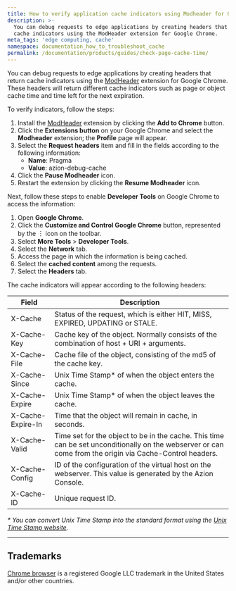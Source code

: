 ```yaml
---
title: How to verify application cache indicators using Modheader for Google Chrome
description: >-
  You can debug requests to edge applications by creating headers that return
  cache indicators using the ModHeader extension for Google Chrome.
meta_tags: 'edge computing, cache'
namespace: documentation_how_to_troubleshoot_cache
permalink: /documentation/products/guides/check-page-cache-time/
---
```


You can debug requests to edge applications by creating headers that return cache indicators using the [ModHeader](https://modheader.com/) extension for Google Chrome. These headers will return different cache indicators such as page or object cache time and time left for the next expiration.

To verify indicators, follow the steps:

1. Install the [ModHeader](https://chrome.google.com/webstore/detail/modheader-modify-http-hea/idgpnmonknjnojddfkpgkljpfnnfcklj) extension by clicking the **Add to Chrome** button.
2. Click the **Extensions button** on your Google Chrome and select the **Modheader** extension; the **Profile** page will appear.
3. Select the **Request headers** item and fill in the fields according to the following information:
   - **Name**: Pragma
   - **Value**: azion-debug-cache
4. Click the **Pause Modheader** icon.
5. Restart the extension by clicking the **Resume Modheader** icon.

Next, follow these steps to enable **Developer Tools** on Google Chrome to access the information:

1. Open **Google Chrome**.
2. Click the **Customize and Control Google Chrome** button, represented by the ︙ icon on the toolbar.
3. Select **More Tools** > **Developer Tools**.
4. Select the **Network** tab.
5. Access the page in which the information is being cached.
6. Select the **cached content** among the requests.
7. Select the **Headers** tab.

The cache indicators will appear according to the following headers:

| Field | Description |
| --- | --- |
| X-Cache | Status of the request, which is either HIT, MISS, EXPIRED, UPDATING or STALE. |
| X-Cache-Key | Cache key of the object. Normally consists of the combination of host + URI + arguments. |
| X-Cache-File | Cache file of the object, consisting of the md5 of the cache key. |
| X-Cache-Since | Unix Time Stamp* of when the object enters the cache. |
| X-Cache-Expire | Unix Time Stamp* of when the object leaves the cache. |
| X-Cache-Expire-In | Time that the object will remain in cache, in seconds. |
| X-Cache-Valid | Time set for the object to be in the cache. This time can be set unconditionally on the webserver or can come from the origin via Cache-Control headers. |
| X-Cache-Config | ID of the configuration of the virtual host on the webserver. This value is generated by the Azion Console. |
| X-Cache-ID | Unique request ID. |

*\* You can convert Unix Time Stamp into the standard format using the [Unix Time Stamp website](http://www.unixtimestamp.com/).*

---

## Trademarks

[Chrome browser](https://www.google.com/chrome/) is a registered Google LLC trademark in the United States and/or other countries.


